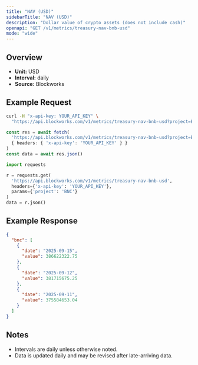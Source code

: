 ```yaml
---
title: "NAV (USD)"
sidebarTitle: "NAV (USD)"
description: "Dollar value of crypto assets (does not include cash)"
openapi: "GET /v1/metrics/treasury-nav-bnb-usd"
mode: "wide"
---
```


## Overview

- **Unit:** USD
- **Interval:** daily
- **Source:** Blockworks

## Example Request

<CodeGroup>

```bash cURL
curl -H "x-api-key: YOUR_API_KEY" \
  "https://api.blockworks.com/v1/metrics/treasury-nav-bnb-usd?project=BNC"
```

```typescript TypeScript
const res = await fetch(
  'https://api.blockworks.com/v1/metrics/treasury-nav-bnb-usd?project=BNC',
  { headers: { 'x-api-key': 'YOUR_API_KEY' } }
)
const data = await res.json()
```

```python Python
import requests

r = requests.get(
  'https://api.blockworks.com/v1/metrics/treasury-nav-bnb-usd',
  headers={'x-api-key': 'YOUR_API_KEY'},
  params={'project': 'BNC'}
)
data = r.json()
```

</CodeGroup>

## Example Response

```json
{
  "bnc": [
    {
      "date": "2025-09-15",
      "value": 386622322.75
    },
    {
      "date": "2025-09-12",
      "value": 381715675.25
    },
    {
      "date": "2025-09-11",
      "value": 375584653.04
    }
  ]
}
```

## Notes
- Intervals are daily unless otherwise noted.
- Data is updated daily and may be revised after late-arriving data.